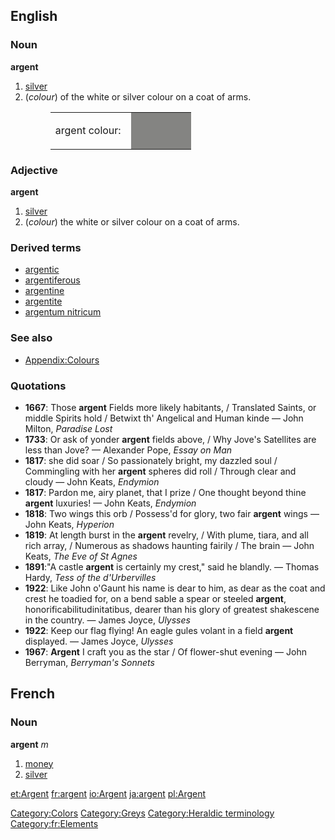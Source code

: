 ==English==

===Noun===
'''argent'''
# [[silver]]
#(''colour'') of the white or silver colour on a coat of arms.
#:<table><tr><td>argent colour: &nbsp;</td><td bgcolor="#848482" width="80">&nbsp; </td></tr></table>

===Adjective===
'''argent'''
# [[silver]]
#(''colour'') the white or silver colour on a coat of arms.

===Derived terms===
*[[argentic]]
*[[argentiferous]]
*[[argentine]]
*[[argentite]]
*[[argentum nitricum]]

===See also===
*[[Wiktionary_Appendix:Colours|Appendix:Colours]]

===Quotations===
*'''1667''': Those '''argent''' Fields more likely habitants, / Translated Saints, or middle Spirits hold / Betwixt th' Angelical and Human kinde &mdash; John Milton, ''Paradise Lost''
*'''1733''': Or ask of yonder '''argent''' fields above, / Why Jove's Satellites are less than Jove? &mdash; Alexander Pope, ''Essay on Man''
*'''1817''': she did soar / So passionately bright, my dazzled soul / Commingling with her '''argent''' spheres did roll / Through clear and cloudy &mdash; John Keats, ''Endymion''
*'''1817''': Pardon me, airy planet, that I prize / One thought beyond thine '''argent''' luxuries! &mdash; John Keats, ''Endymion''
*'''1818''': Two wings this orb / Possess'd for glory, two fair '''argent''' wings &mdash; John Keats, ''Hyperion''
*'''1819''': At length burst in the '''argent''' revelry, / With plume, tiara, and all rich array, / Numerous as shadows haunting fairily / The brain &mdash; John Keats, ''The Eve of St Agnes''
*'''1891''':"A castle '''argent''' is certainly my crest," said he blandly. &mdash; Thomas Hardy, ''Tess of the d'Urbervilles''
*'''1922''': Like John o'Gaunt his name is dear to him, as dear as the coat and crest he toadied for, on a bend sable a spear or steeled '''argent''', honorificabilitudinitatibus, dearer than his glory of greatest shakescene in the country. &mdash; James Joyce, ''Ulysses''
*'''1922''': Keep our flag flying! An eagle gules volant in a field '''argent''' displayed. &mdash; James Joyce, ''Ulysses''
*'''1967''': '''Argent''' I craft you as the star / Of flower-shut evening &mdash; John Berryman, ''Berryman's Sonnets''

[[Category:Colors]]
[[Category:Greys]]
[[Category:Heraldic terminology]]
[[Category:fr:Elements]]

==French==
===Noun===
'''argent''' ''m''

#[[money]]
#[[silver]]

[[et:Argent]]
[[fr:argent]]
[[io:Argent]]
[[ja:argent]]
[[pl:Argent]]